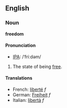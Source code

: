 == English ==
<!-- this seems to be for "free"
=== Etymology ===
From Old-English [[freo]], from Proto-Germanic *''frijaz'', which derives from Proto Indo-European *''prijos-'' ''dear, beloved''.
-->

=== Noun ===
'''freedom'''

====Pronunciation====
*[[IPA]]: /ˈfriːdəm/

# The state of being [[free]].

==== Translations ====
*French: [[liberté]] ''f''
*German: [[Freiheit]] ''f''
*Italian: [[libertà]] ''f''